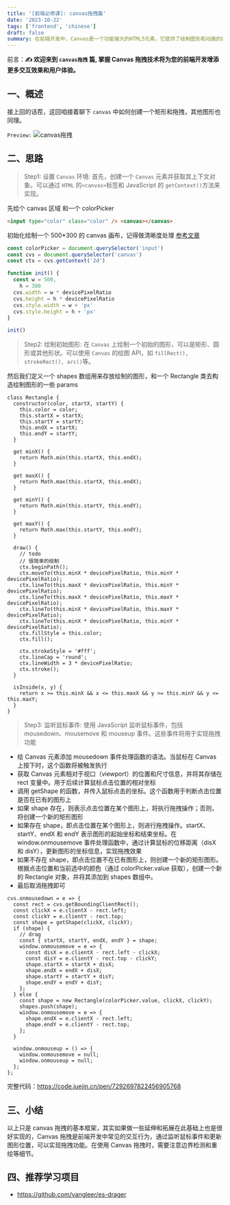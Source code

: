 ```yaml
---
title: '[前端必修课]: canvas拖拽篇'
date: '2023-10-22'
tags: ['frontend', 'chinese']
draft: false
summary: 在前端开发中，Canvas是一个功能强大的HTML5元素，它提供了绘制图形和动画的能力。其中，拖拽是常见的交互行为之一。本文将介绍如何在Canvas中实现拖拽功能。
---
```


前言：**✍️ 欢迎来到 `canvas拖拽` 篇, 掌握 Canvas 拖拽技术将为您的前端开发增添更多交互效果和用户体验。**

## 一、概述

接上回的话茬，这回咱接着聊下 `canvas` 中如何创建一个矩形和拖拽，其他图形也同理。

`Preview:`
![canvas拖拽](https://cdn.jsdelivr.net/gh/huccct/picx-images-hosting@master/20240214/截屏2024-02-14-22.21.45.2cbrdnazhgw0.webp)

## 二、思路

> Step1: 设置 `Canvas` 环境: 首先，创建一个 `Canvas` 元素并获取其上下文对象。可以通过 `HTML` 的`<canvas>`标签和 JavaScript 的 `getContext()`方法来实现。

先给个 canvas 区域 和一个 colorPicker

```html
<input type="color" class="color" /> <canvas></canvas>
```

初始化绘制一个 500\*300 的 canvas 画布，记得做清晰度处理 <a href="https://juejin.cn/post/7067415002289799205">参考文章</a>

```js
const colorPicker = document.querySelector('input')
const cvs = document.querySelector('canvas')
const ctx = cvs.getContext('2d')

function init() {
  const w = 500,
    h = 300
  cvs.width = w * devicePixelRatio
  cvs.height = h * devicePixelRatio
  cvs.style.width = w + 'px'
  cvs.style.height = h + 'px'
}

init()
```

> Step2: 绘制初始图形: 在 `Canvas` 上绘制一个初始的图形，可以是矩形、圆形或其他形状。可以使用 `Canvas` 的绘图 API，如 `fillRect(), strokeRect(), arc()`等。

然后我们定义一个 shapes 数组用来存放绘制的图形，和一个 Rectangle 类去构造绘制图形的一些 params

```
class Rectangle {
  constructor(color, startX, startY) {
    this.color = color;
    this.startX = startX;
    this.startY = startY;
    this.endX = startX;
    this.endY = startY;
  }

  get minX() {
    return Math.min(this.startX, this.endX);
  }

  get maxX() {
    return Math.max(this.startX, this.endX);
  }

  get minY() {
    return Math.min(this.startY, this.endY);
  }

  get maxY() {
    return Math.max(this.startY, this.endY);
  }

  draw() {
    // todo
    // 很简单的绘制
    ctx.beginPath();
    ctx.moveTo(this.minX * devicePixelRatio, this.minY * devicePixelRatio);
    ctx.lineTo(this.maxX * devicePixelRatio, this.minY * devicePixelRatio);
    ctx.lineTo(this.maxX * devicePixelRatio, this.maxY * devicePixelRatio);
    ctx.lineTo(this.minX * devicePixelRatio, this.maxY * devicePixelRatio);
    ctx.lineTo(this.minX * devicePixelRatio, this.minY * devicePixelRatio);
    ctx.fillStyle = this.color;
    ctx.fill();

    ctx.strokeStyle = '#fff';
    ctx.lineCap = 'round';
    ctx.lineWidth = 3 * devicePixelRatio;
    ctx.stroke();
  }

  isInside(x, y) {
    return x >= this.minX && x <= this.maxX && y >= this.minY && y <= this.maxY;
  }
}
```

> Step3: 监听鼠标事件: 使用 JavaScript 监听鼠标事件，包括 mousedown、mousemove 和 mouseup 事件。这些事件将用于实现拖拽功能

- 给 Canvas 元素添加 mousedown 事件处理函数的语法。当鼠标在 Canvas 上按下时，这个函数将被触发执行
- 获取 Canvas 元素相对于视口（viewport）的位置和尺寸信息，并将其存储在 rect 变量中。用于后续计算鼠标点击位置的相对坐标
- 调用 getShape 的函数，并传入鼠标点击的坐标。这个函数用于判断点击位置是否在已有的图形上
- 如果 shape 存在，则表示点击位置在某个图形上，将执行拖拽操作；否则，将创建一个新的矩形图形
- 如果存在 shape，即点击位置在某个图形上，则进行拖拽操作。startX、startY、endX 和 endY 表示图形的起始坐标和结束坐标。在 window.onmousemove 事件处理函数中，通过计算鼠标的位移距离（disX 和 disY），更新图形的坐标信息，实现拖拽效果
- 如果不存在 shape，即点击位置不在已有图形上，则创建一个新的矩形图形。根据点击位置和当前选中的颜色（通过 colorPicker.value 获取），创建一个新的 Rectangle 对象，并将其添加到 shapes 数组中。
- 最后取消拖拽即可

```
cvs.onmousedown = e => {
  const rect = cvs.getBoundingClientRect();
  const clickX = e.clientX - rect.left;
  const clickY = e.clientY - rect.top;
  const shape = getShape(clickX, clickY);
  if (shape) {
    // drag
    const { startX, startY, endX, endY } = shape;
    window.onmousemove = e => {
      const disX = e.clientX - rect.left - clickX;
      const disY = e.clientY - rect.top - clickY;
      shape.startX = startX + disX;
      shape.endX = endX + disX;
      shape.startY = startY + disY;
      shape.endY = endY + disY;
    };
  } else {
    const shape = new Rectangle(colorPicker.value, clickX, clickY);
    shapes.push(shape);
    window.onmousemove = e => {
      shape.endX = e.clientX - rect.left;
      shape.endY = e.clientY - rect.top;
    };
  }

  window.onmouseup = () => {
    window.onmousemove = null;
    window.onmouseup = null;
  };
};

```

完整代码：https://code.juejin.cn/pen/7292697822456905768

## 三、小结

以上只是 canvas 拖拽的基本框架，其实如果做一些延伸和拓展在此基础上也是很好实现的，Canvas 拖拽是前端开发中常见的交互行为，通过监听鼠标事件和更新图形位置，可以实现拖拽功能。在使用 Canvas 拖拽时，需要注意边界检测和重绘等细节。

## 四、推荐学习项目

- https://github.com/vangleer/es-drager
